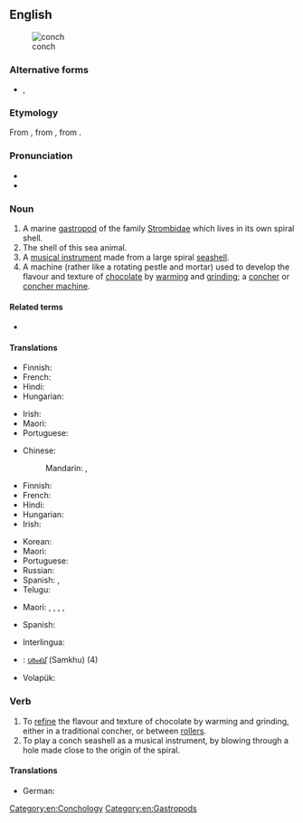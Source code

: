 ==English==
{{wikipedia|dab=Conch (disambiguation)|conch}}
[[File:Sea shell (Trinidad & Tobago 2009).jpg|thumb|right|conch]]

===Alternative forms===
* {{l|en|conk}}, {{l|en|conque}}

===Etymology===
From {{bor|en|la|concha}}, from {{der|en|grc|κόγχη||mussel}}, from {{der|en|ine-pro|*kongʰ-||shell, mussel}}.

===Pronunciation===
* {{IPA|/kɒntʃ/|/kɒŋk/|lang=en}}
* {{rhymes|ɒntʃ|ɒŋk|lang=en}}

===Noun===
{{en-noun|conches|conchs}}

# A marine [[gastropod]] of the family [[Strombidae]] which lives in its own spiral shell.
# The shell of this sea animal.
# A [[musical instrument]] made from a large spiral [[seashell]].
# A machine (rather like a rotating pestle and mortar) used to develop the flavour and texture of [[chocolate]] by [[warming]] and [[grinding]]; a [[concher]] or [[concher machine]].

====Related terms====
* {{l|en|congius}}

====Translations====
{{trans-top|marine mollusc}}
* Finnish: {{t|fi|siipikotilo}}
* French: {{t+|fr|conque}}
* Hindi: {{t+|hi|शंख|m|sc=Deva}}
* Hungarian: {{t+|hu|kagyló}}
{{trans-mid}}
* Irish: {{t+|ga|sliogán|m}}
* Maori: {{t|mi|wahanui}}
* Portuguese: {{t+|pt|búzio|m}}
{{trans-bottom}}

{{trans-top|shell of this sea animal}}
* Chinese:
*: Mandarin: {{t+|cmn|螺貝}}, {{t+|cmn|螺贝|tr=luóbèi}}
* Finnish: {{t|fi|siipikotilo|alt=siipikotilon}} {{t+|fi|kuori}}
* French: {{t+|fr|conque}}
* Hindi: {{t+|hi|शंख|m}}
* Hungarian: {{t+|hu|kagylóhéj}}
* Irish: {{t+|ga|sliogán|m}}
{{trans-mid}}
* Korean: {{t+|ko|조가비}}
* Maori: {{t|mi|wahanui}}
* Portuguese: {{t+|pt|búzio|m}}
* Russian: {{t+|ru|ра́ковина|f}}
* Spanish: {{t+|es|concha|f}}, {{t|es|caracola|f}}
* Telugu: {{t+|te|శంఖము}}
{{trans-bottom}}

{{trans-top|musical instrument}}
* Maori: {{t|mi|pūpakapaka}}, {{t|mi|potipoti}}, {{t|mi|pūmoana}}, {{t|mi|pūtātara}}, {{t|mi|pūtoto}}
{{trans-mid}}
* Spanish: {{t+|es|concha|f}}
{{trans-bottom}}

{{trans-top|machine}}
{{trans-mid}}
{{trans-bottom}}

{{checktrans-top}}
* Interlingua: {{t-check|ia|concha}}
* {{ttbc|ml}}: [[ശംഖ്]] (Samkhu) (4)
{{trans-mid}}
* Volapük: {{t-check|vo|koan}}
{{trans-bottom}}

===Verb===
{{en-verb|conches|conching|conched}}

# To [[refine]] the flavour and texture of chocolate by warming and grinding, either in a traditional concher, or between [[roller]]s.
# To play a conch seashell as a musical instrument, by blowing through a hole made close to the origin of the spiral.

====Translations====
{{trans-top|to refine the flavour of chocolate}}
* German: {{t+|de|conchieren}}
{{trans-mid}}
{{trans-bottom}}

{{trans-top|to play a conch seashell}}
{{trans-mid}}
{{trans-bottom}}

[[Category:en:Conchology]]
[[Category:en:Gastropods]]
